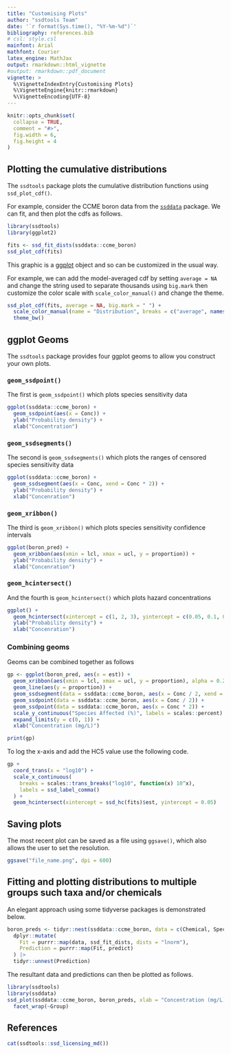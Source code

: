 ```yaml
---
title: "Customising Plots"
author: "ssdtools Team"
date: '`r format(Sys.time(), "%Y-%m-%d")`'
bibliography: references.bib
# csl: style.csl
mainfont: Arial
mathfont: Courier
latex_engine: MathJax
output: rmarkdown::html_vignette
#output: rmarkdown::pdf_document
vignette: >
  %\VignetteIndexEntry{Customising Plots}
  %\VignetteEngine{knitr::rmarkdown}
  %\VignetteEncoding{UTF-8}
---
```


```r
knitr::opts_chunk$set(
  collapse = TRUE,
  comment = "#>",
  fig.width = 6,
  fig.height = 4
)
```

## Plotting the cumulative distributions

The `ssdtools` package plots the cumulative distribution functions using `ssd_plot_cdf()`. 

For example, consider the CCME boron data from the [`ssddata`](https://github.com/open-AIMS/ssddata) package. 
We can fit, and then plot the cdfs as follows.

```r
library(ssdtools)
library(ggplot2)

fits <- ssd_fit_dists(ssddata::ccme_boron)
ssd_plot_cdf(fits)
```

This graphic is a [ggplot](https://ggplot2.tidyverse.org) object and so can be customized in the usual way.

For example, we can add the model-averaged cdf by setting `average = NA` and change the string used to separate thousands using `big.mark` then customize the color scale with `scale_color_manual()` and change the theme.

```r
ssd_plot_cdf(fits, average = NA, big.mark = " ") + 
  scale_color_manual(name = "Distribution", breaks = c("average", names(fits)), values = 1:7) +
  theme_bw()
```

## ggplot Geoms

The `ssdtools` package provides four ggplot geoms to allow you construct your own plots.

### `geom_ssdpoint()`

The first is `geom_ssdpoint()` which plots species sensitivity data

```r
ggplot(ssddata::ccme_boron) +
  geom_ssdpoint(aes(x = Conc)) +
  ylab("Probability density") +
  xlab("Concentration")
``` 

### `geom_ssdsegments()`

The second is `geom_ssdsegments()` which plots the ranges of censored species sensitivity data

```r
ggplot(ssddata::ccme_boron) +
  geom_ssdsegment(aes(x = Conc, xend = Conc * 2)) +
  ylab("Probability density") +
  xlab("Concenration")
``` 

### `geom_xribbon()`

The third is `geom_xribbon()` which plots species sensitivity confidence intervals

```r
ggplot(boron_pred) +
  geom_xribbon(aes(xmin = lcl, xmax = ucl, y = proportion)) +
  ylab("Probability density") +
  xlab("Concenration")
```  

### `geom_hcintersect()`

And the fourth is `geom_hcintersect()` which plots hazard concentrations

```r
ggplot() +
  geom_hcintersect(xintercept = c(1, 2, 3), yintercept = c(0.05, 0.1, 0.2)) +
  ylab("Probability density") +
  xlab("Concenration")
```    

### Combining geoms

Geoms can be combined together as follows

```r
gp <- ggplot(boron_pred, aes(x = est)) +
  geom_xribbon(aes(xmin = lcl, xmax = ucl, y = proportion), alpha = 0.2) +
  geom_line(aes(y = proportion)) +
  geom_ssdsegment(data = ssddata::ccme_boron, aes(x = Conc / 2, xend = Conc * 2)) +
  geom_ssdpoint(data = ssddata::ccme_boron, aes(x = Conc / 2)) +
  geom_ssdpoint(data = ssddata::ccme_boron, aes(x = Conc * 2)) +
  scale_y_continuous("Species Affected (%)", labels = scales::percent) +
  expand_limits(y = c(0, 1)) +
  xlab("Concentration (mg/L)")

print(gp)
```

To log the x-axis and add the HC5 value use the following code.

```r
gp + 
  coord_trans(x = "log10") +
  scale_x_continuous(
    breaks = scales::trans_breaks("log10", function(x) 10^x),
    labels = ssd_label_comma()
  ) +
  geom_hcintersect(xintercept = ssd_hc(fits)$est, yintercept = 0.05)
```

## Saving plots

The most recent plot can be saved as a file using `ggsave()`, which also allows the user to set the resolution.

```r
ggsave("file_name.png", dpi = 600)
```

## Fitting and plotting distributions to multiple groups such taxa and/or chemicals

An elegant approach using some tidyverse packages is demonstrated below.

```r

boron_preds <- tidyr::nest(ssddata::ccme_boron, data = c(Chemical, Species, Conc, Units)) |>
  dplyr::mutate(
    Fit = purrr::map(data, ssd_fit_dists, dists = "lnorm"),
    Prediction = purrr::map(Fit, predict)
  ) |>
  tidyr::unnest(Prediction)
```

The resultant data and predictions can then be plotted as follows.

```r
library(ssdtools)
library(ssddata)
ssd_plot(ssddata::ccme_boron, boron_preds, xlab = "Concentration (mg/L)", ci = FALSE) +
  facet_wrap(~Group)
```

## References

<div id="refs"></div>

```r
cat(ssdtools::ssd_licensing_md())
```
